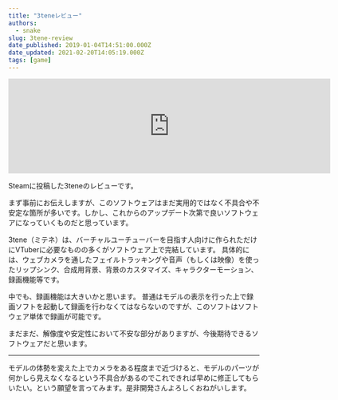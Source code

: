 ```yaml
---
title: "3teneレビュー"
authors:
  - snake
slug: 3tene-review
date_published: 2019-01-04T14:51:00.000Z
date_updated: 2021-02-20T14:05:19.000Z
tags: [game]
---
```


<iframe src="https://store.steampowered.com/widget/871170/" frameborder="0" width="646" height="190"></iframe>

Steamに投稿した3teneのレビューです。

まず事前にお伝えしますが、このソフトウェアはまだ実用的ではなく不具合や不安定な箇所が多いです。しかし、これからのアップデート次第で良いソフトウェアになっていくものだと思っています。

3tene（ミテネ）は、バーチャルユーチューバーを目指す人向けに作られただけにVTuberに必要なものの多くがソフトウェア上で完結しています。
具体的には、ウェブカメラを通したフェイルトラッキングや音声（もしくは映像）を使ったリップシンク、合成用背景、背景のカスタマイズ、キャラクターモーション、録画機能等です。

中でも、録画機能は大きいかと思います。
普通はモデルの表示を行った上で録画ソフトを起動して録画を行わなくてはならないのですが、このソフトはソフトウェア単体で録画が可能です。

まだまだ、解像度や安定性において不安な部分がありますが、今後期待できるソフトウェアだと思います。

---

モデルの体勢を変えた上でカメラをある程度まで近づけると、モデルのパーツが何かしら見えなくなるという不具合があるのでこれできれば早めに修正してもらいたい。という願望を言ってみます。是非開発さんよろしくおねがいします。
